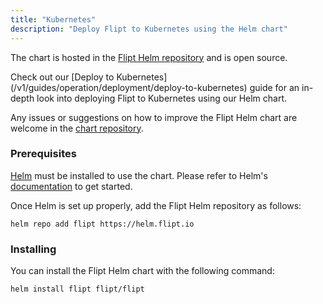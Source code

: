 ```yaml
---
title: "Kubernetes"
description: "Deploy Flipt to Kubernetes using the Helm chart"
---
```


The chart is hosted in the [Flipt Helm repository](https://helm.flipt.io) and is open source.

<Tip>
  Check out our [Deploy to
  Kubernetes](/v1/guides/operation/deployment/deploy-to-kubernetes) guide for an
  in-depth look into deploying Flipt to Kubernetes using our Helm chart.
</Tip>

Any issues or suggestions on how to improve the Flipt Helm chart are welcome in the [chart repository](https://github.com/flipt-io/helm-charts).

### Prerequisites

[Helm](https://helm.sh) must be installed to use the chart. Please refer to
Helm's [documentation](https://helm.sh/docs/) to get started.

Once Helm is set up properly, add the Flipt Helm repository as follows:

```console
helm repo add flipt https://helm.flipt.io
```

### Installing

You can install the Flipt Helm chart with the following command:

```console
helm install flipt flipt/flipt
```
